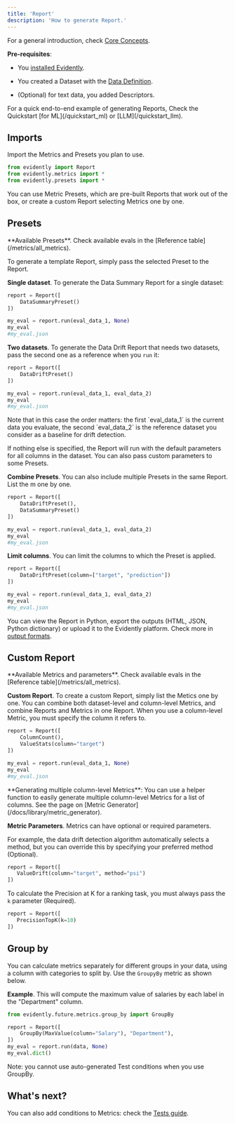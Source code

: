 ```yaml
---
title: 'Report'
description: 'How to generate Report.'
---
```


For a general introduction, check [Core Concepts](/docs/library/overview).

**Pre-requisites**:

* You [installed Evidently](/docs/setup/installation).

* You created a Dataset with the [Data Definition](/docs/library/data_definition).

* (Optional) for text data, you added Descriptors.

<Note>
  For a quick end-to-end example of generating Reports, Check the Quickstart [for ML](/quickstart_ml) or [LLM](/quickstart_llm).
</Note>

## Imports

Import the Metrics and Presets you plan to use.

```python
from evidently import Report
from evidently.metrics import *
from evidently.presets import *
```

You can use Metric Presets, which are pre-built Reports that work out of the box, or create a custom Report selecting Metrics one by one.

## Presets

<Tip>
  **Available Presets**. Check available evals in the [Reference table](/metrics/all_metrics).
</Tip>

To generate a template Report, simply pass the selected Preset to the Report.

**Single dataset**. To generate the Data Summary Report for a single dataset:

```python
report = Report([
    DataSummaryPreset()
])

my_eval = report.run(eval_data_1, None)
my_eval
#my_eval.json
```

**Two datasets**. To generate the Data Drift Report that needs two datasets, pass the second one as a reference when you `run` it:

```python
report = Report([
    DataDriftPreset()
])

my_eval = report.run(eval_data_1, eval_data_2)
my_eval
#my_eval.json
```

<Note>
  Note that in this case the order matters: the first `eval_data_1` is the current data you evaluate, the second `eval_data_2` is the reference dataset you consider as a baseline for drift detection.
</Note>

If nothing else is specified, the Report will run with the default parameters for all columns in the dataset. You can also pass custom parameters to some Presets.

**Combine Presets**. You can also include multiple Presets in the same Report. List the m one by one.

```python
report = Report([
    DataDriftPreset(), 
    DataSummaryPreset()
])

my_eval = report.run(eval_data_1, eval_data_2)
my_eval
#my_eval.json
```

**Limit columns**. You can limit the columns to which the Preset is applied.

```python
report = Report([
    DataDriftPreset(column=["target", "prediction"])
])

my_eval = report.run(eval_data_1, eval_data_2)
my_eval
#my_eval.json
```

You can view the Report in Python, export the outputs (HTML, JSON, Python dictionary) or upload it to the Evidently platform. Check more in [output formats](/docs/library/output_formats).

## Custom Report

<Tip>
  **Available Metrics and parameters**. Check available evals in the [Reference table](/metrics/all_metrics).
</Tip>

**Custom Report**. To create a custom Report, simply list the Metics one by one. You can combine both dataset-level and column-level Metrics, and combine Reports and Metrics in one Report. When you use a column-level Metric, you must specify the column it refers to.

```python
report = Report([
    ColumnCount(), 
    ValueStats(column="target")
])

my_eval = report.run(eval_data_1, None)
my_eval
#my_eval.json
```

<Note>
  **Generating multiple column-level Metrics**: You can use a helper function to easily generate multiple column-level Metrics for a list of columns. See the page on [Metric Generator](/docs/library/metric_generator).
</Note>

**Metric Parameters**. Metrics can have optional or required parameters.

For example, the data drift detection algorithm automatically selects a method, but you can override this by specifying your preferred method (Optional).

```python
report = Report([
   ValueDrift(column="target", method="psi")
])
```

To calculate the Precision at K for a ranking task, you must always pass the `k` parameter (Required).

```python
report = Report([
   PrecisionTopK(k=10)
])
```

## Group by

You can calculate metrics separately for different groups in your data, using a column with categories to split by. Use the `GroupyBy` metric as shown below.

**Example**. This will compute the maximum value of salaries by each label in the "Department" column.

```python
from evidently.future.metrics.group_by import GroupBy

report = Report([
    GroupBy(MaxValue(column="Salary"), "Department"),
])
my_eval = report.run(data, None)
my_eval.dict()
```

Note: you cannot use auto-generated Test conditions when you use GroupBy.

## What's next?

You can also add conditions to Metrics: check the [Tests guide](/docs/library/tests).